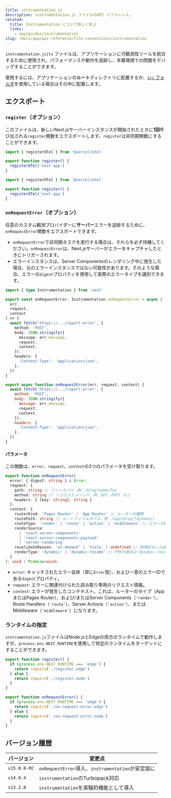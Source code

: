 ```yaml
---
title: instrumentation.js
description: instrumentation.js ファイルのAPI リファレンス。
related:
  title: Instrumentation について詳しく学ぶ
  links:
    - app/guides/instrumentation
slug: /docs/app/api-reference/file-conventions/instrumentation
---
```


`instrumentation.js|ts` ファイルは、アプリケーションに可観測性ツールを統合するために使用され、パフォーマンスや動作を追跡し、本番環境での問題をデバッグすることができます。

使用するには、アプリケーションの**ルート**ディレクトリに配置するか、[`src` フォルダ](/docs/app/api-reference/file-conventions/src-folder)を使用している場合はその中に配置します。

## エクスポート

### `register`（オプション）

このファイルは、新しいNext.jsサーバーインスタンスが開始されたときに**1回**呼び出される`register`関数をエクスポートします。`register`は非同期関数にすることができます。

```ts filename="instrumentation.ts" switcher
import { registerOTel } from '@vercel/otel'

export function register() {
  registerOTel('next-app')
}
```

```js filename="instrumentation.js" switcher
import { registerOTel } from '@vercel/otel'

export function register() {
  registerOTel('next-app')
}
```

### `onRequestError`（オプション）

任意のカスタム観測プロバイダーに**サーバー**エラーを追跡するために、`onRequestError`関数をエクスポートできます。

- `onRequestError`で非同期タスクを実行する場合は、それらを必ず待機してください。`onRequestError`は、Next.jsサーバーがエラーをキャプチャしたときにトリガーされます。
- エラーインスタンスは、Server Componentsのレンダリング中に発生した場合、元のエラーインスタンスではない可能性があります。そのような場合、エラーの`digest`プロパティを使用して実際のエラータイプを識別できます。

```ts filename="instrumentation.ts" switcher
import { type Instrumentation } from 'next'

export const onRequestError: Instrumentation.onRequestError = async (
  err,
  request,
  context
) => {
  await fetch('https://.../report-error', {
    method: 'POST',
    body: JSON.stringify({
      message: err.message,
      request,
      context,
    }),
    headers: {
      'Content-Type': 'application/json',
    },
  })
}
```

```js filename="instrumentation.js" switcher
export async function onRequestError(err, request, context) {
  await fetch('https://.../report-error', {
    method: 'POST',
    body: JSON.stringify({
      message: err.message,
      request,
      context,
    }),
    headers: {
      'Content-Type': 'application/json',
    },
  })
}
```

#### パラメータ

この関数は、`error`、`request`、`context`の3つのパラメータを受け取ります。

```ts filename="Types"
export function onRequestError(
  error: { digest: string } & Error,
  request: {
    path: string // リソースパス、例：/blog?name=foo
    method: string // リクエストメソッド。例：GET、POST など
    headers: { [key: string]: string }
  },
  context: {
    routerKind: 'Pages Router' | 'App Router' // ルーターの種類
    routePath: string // ルートファイルのパス、例：/app/blog/[dynamic]
    routeType: 'render' | 'route' | 'action' | 'middleware' // エラーが発生したコンテキスト
    renderSource:
      | 'react-server-components'
      | 'react-server-components-payload'
      | 'server-rendering'
    revalidateReason: 'on-demand' | 'stale' | undefined // 再検証なしの通常のリクエストの場合はundefined
    renderType: 'dynamic' | 'dynamic-resume' // PPRの場合は'dynamic-resume'
  }
): void | Promise<void>
```

- `error`: キャッチされたエラー自体（常に`Error`型）、および一意のエラーIDである`digest`プロパティ。
- `request`: エラーに関連付けられた読み取り専用のリクエスト情報。
- `context`: エラーが発生したコンテキスト。これは、ルーターのタイプ（AppまたはPages Router）、および/またはServer Components（`'render'`）、Route Handlers（`'route'`）、Server Actions（`'action'`）、またはMiddleware（`'middleware'`）になります。

### ランタイムの指定

`instrumentation.js`ファイルはNode.jsとEdgeの両方のランタイムで動作しますが、`process.env.NEXT_RUNTIME`を使用して特定のランタイムをターゲットにすることができます。

```js filename="instrumentation.js"
export function register() {
  if (process.env.NEXT_RUNTIME === 'edge') {
    return require('./register.edge')
  } else {
    return require('./register.node')
  }
}

export function onRequestError() {
  if (process.env.NEXT_RUNTIME === 'edge') {
    return require('./on-request-error.edge')
  } else {
    return require('./on-request-error.node')
  }
}
```

## バージョン履歴

| バージョン     | 変更点                                                    |
| ------------ | -------------------------------------------------------- |
| `v15.0.0-RC` | `onRequestError`導入、`instrumentation`が安定版に         |
| `v14.0.4`    | `instrumentation`のTurbopack対応                         |
| `v13.2.0`    | `instrumentation`を実験的機能として導入                   |

